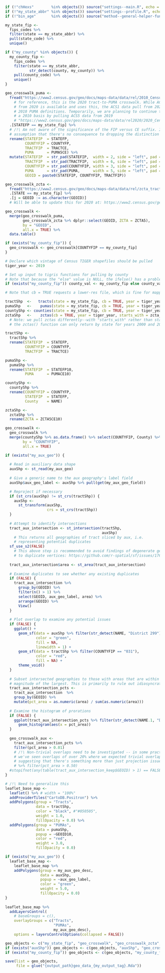 
<!-- This .Rmd file is set up to run either independently by checking for 
the presence of necessary objects in the global environment and running 
related scripts if not, or also as a child to the "main-doc". For that latter
reason, comments and headings that are not relevant to a final report to
pubic audiences are suppressed or moved to code chunks that can optionally be 
`echo`ed as desired. -->

```r
if (!"chHexs"        %in% objects()) source("settings--main.R", echo = FALSE)
if (!"my_state_abbr" %in% objects()) source("settings--profile.R", echo = FALSE)
if (!"bin_age"       %in% objects()) source("method--general-helper-functions.R", echo = FALSE)
```

<!-- # Prepare All Data ------------------------------------------------------->

```r
my_state_fip <- 
  fips_codes %>% 
  filter(state == my_state_abbr) %>% 
  pull(state_code) %>% 
  unique()

if ("my_county" %in% objects()) {
  my_county_fip <- 
    fips_codes %>% 
    filter(state == my_state_abbr, 
           str_detect(county, my_county)) %>% 
    pull(county_code) %>% 
    unique() 
}
```


<!-- ## Load Geographic Data -------------------------------------------------->

<!-- ### Load Geographic Crosswalks ------------------------------------------->

```r
geo_crosswalk_puma <-
  fread("https://www2.census.gov/geo/docs/maps-data/data/rel/2010_Census_Tract_to_2010_PUMA.txt") %>% 
    # for reference, this is the 2020 tract-to-PUMA crosswalk. While ACS5 data
    # from 2020 is available and uses this, the ACS1 data pull from 2021 uses
    # 2010 PUMA definitions. Temporarily, we are planning to continue to work on
    # a 2010 basis by pulling ACS5 data from 2019
    # "https://www2.census.gov/geo/docs/maps-data/data/rel2020/2020_Census_Tract_to_2020_PUMA.txt"
  .[STATEFP == my_state_fip] %>% 
  # /!\ Am not aware of the significance of the FIP versus CE suffix. It's an 
  # assumption that there's no consequence to dropping the distinction
  rename(STATEFIP  = STATEFP,
         COUNTYFIP = COUNTYFP,
         TRACTFIP  = TRACTCE,
         PUMA      = PUMA5CE) %>% 
  mutate(STATEFIP  = str_pad(STATEFIP,  width = 2, side = "left", pad = "0"),
         TRACTFIP  = str_pad(TRACTFIP,  width = 6, side = "left", pad = "0"),
         COUNTYFIP = str_pad(COUNTYFIP, width = 3, side = "left", pad = "0"),
         PUMA      = str_pad(PUMA,      width = 5, side = "left", pad = "0"),
         GEOID = paste0(STATEFIP, COUNTYFIP, TRACTFIP))

geo_crosswalk_zcta <-
  fread("https://www2.census.gov/geo/docs/maps-data/data/rel/zcta_tract_rel_10.txt") %>%
  .[STATE == my_state_fip] %>% 
  .[j = GEOID := as.character(GEOID)]
  # Will be able to update this for 2020 at: https://www2.census.gov/geo/docs/maps-data/data/rel2020/zcta520/

geo_crosswalk <-
  merge(geo_crosswalk_puma,
        geo_crosswalk_zcta %>% dplyr::select(GEOID, ZCTA = ZCTA5),
        by = "GEOID",
        all.x = TRUE) %>% 
  data.table()

if (exists("my_county_fip")) {
  geo_crosswalk <- geo_crosswalk[COUNTYFIP == my_county_fip]
}
```

<!-- ### Pull Shapefiles if Necessary ----------------------------------------->

```r

# Declare which vintage of Census TIGER shapefiles should be pulled
tiger_year <- 2019

# Set up input to tigris functions for pulling by county
# Note that because the "else" value is NULL, the ifelse() has a problem
if (exists("my_county_fip")) county_val <- my_county_fip else county_val <- NULL

# Note that cb = TRUE requests a lower-res file, which is fine for mapping we want to do

tractShp  <-   tracts(state = my_state_fip, cb = TRUE, year = tiger_year, county = county_val)
pumaShp   <-    pumas(state = my_state_fip, cb = TRUE, year = tiger_year) 
countyShp <- counties(state = my_state_fip, cb = TRUE, year = tiger_year)
zctaShp   <-    zctas(cb = TRUE, year = tiger_year, starts_with = zcta_starts)
  # Note: we pull zctas differently--with "starts_with" rather than state because
  # the zctas() function can only return by state for years 2000 and 2010 
```

```r
tractShp <- 
  tractShp %>%
  rename(STATEFIP  = STATEFP,
         COUNTYFIP = COUNTYFP,
         TRACTFIP  = TRACTCE)

pumaShp <- 
  pumaShp %>%
  rename(STATEFIP  = STATEFP10,
         PUMA      = PUMACE10)

countyShp <-
  countyShp %>% 
  rename(COUNTYFIP = COUNTYFP,
         STATEFIP  = STATEFP,
         County    = NAME)

zctaShp <-
  zctaShp %>% 
  rename(ZCTA = ZCTA5CE10)
```


```r
geo_crosswalk <- 
  geo_crosswalk %>% 
  merge(countyShp %>% as.data.frame() %>% select(COUNTYFIP, County) %>% unique(),
        by = "COUNTYFIP",
        all.x = TRUE)
```


```r

if (exists("my_aux_geo")) {
  
  # Read in auxiliary data shape
  auxShp <- st_read(my_aux_geo)
  
  # Give a generic name to the aux geography's label field
  auxShp$aux_geo_label <- auxShp %>% pull(get(my_aux_geo_field))

  # Reproject if necessary
  if (st_crs(auxShp) != st_crs(tractShp)) {
    auxShp <- 
      st_transform(auxShp,
                   crs = st_crs(tractShp))
  }
  
  # Attempt to identify intersections
  tract_aux_intersection <- st_intersection(tractShp,
                                            auxShp)
    # This returns all geographies of tract sliced by aux, i.e. 
    # representing potential duplicates
  sf_use_s2(FALSE)
    # This above step is recommended to avoid findings of degenerate geometries due
    # to duplicate vertices: https://github.com/r-spatial/sf/issues/1762
  
  tract_aux_intersection$area <- st_area(tract_aux_intersection)
  
  # Examine duplicates to see whether any existing duplicates 
  if (FALSE) {
    tract_aux_intersection %>% 
      group_by(GEOID) %>% 
      filter(n() > 1) %>% 
      select(GEOID, aux_geo_label, area) %>% 
      arrange(GEOID) %>% 
      View()
  }
  
  # Plot overlap to examine any potential issues
  if (FALSE) {
    ggplot() +
      geom_sf(data = auxShp %>% filter(str_detect(NAME, "District 299")),
              color = "green", 
              fill = NA, 
              linewidth = 1) + 
      geom_sf(data = tractShp %>% filter(COUNTYFIP == "031"), 
              color = "red",   
              fill = NA) +
      theme_void()
  }
  
  # Subset intersected geographies to those with areas that are within 2 orders of
  # magnitude of the largest. This is primarily to rule out idiosyncratic overlaps
  tract_aux_intersection_pcts <- 
    tract_aux_intersection  %>%
    group_by(GEOID) %>% 
    mutate(pct_area = as.numeric(area) / sum(as.numeric(area)))
  
  # Examine the histogram of prorations
  if (FALSE) {
    ggplot(tract_aux_intersection_pcts %>% filter(str_detect(NAME.1, "District 299"))) + 
      geom_histogram(aes(x = pct_area))
  }
  
  geo_crosswalk_aux <- 
    tract_aux_intersection_pcts %>% 
    filter(pct_area > 0.01)
    # /!\ Non-trivial overlaps need to be investigated -- in some practice cases
    # we've seen overlaps of over 20% where we expected trivial overlaps at best
    # suggesting that there's something more than just projection issues.
    # %>% filter(pct_area > 0.50)
  #stopifnot(any(table(tract_aux_intersection_keep$GEOID) > 1) == FALSE)
}
```

```r
# /!\ Need to generalize this
leaflet_base_map <- 
  leaflet() %>% # width = "100%"
  addProviderTiles("CartoDB.Positron") %>%
  addPolygons(group = "Tracts",
              data = tractShp, 
              color = "black", #"#050505",
              weight = 1.0, 
              fillOpacity = 0.0) %>%
  addPolygons(group = "PUMAs",
              data = pumaShp,
              popup = ~GEOID10,
              color = "red",
              weight = 3.0, 
              fillOpacity = 0.0)

if (exists("my_aux_geo")) {
  leaflet_base_map <- 
    leaflet_base_map %>% 
    addPolygons(group = my_aux_geo_desc,
                data = auxShp,
                popup = ~aux_geo_label,
                color = "green",
                weight = 5.0,
                fillOpacity = 0.0)
}
  
leaflet_base_map %>% 
  addLayersControl(
    # baseGroups = c(),
    overlayGroups = c("Tracts", 
                      "PUMAs", 
                      my_aux_geo_desc),
    options = layersControlOptions(collapsed = FALSE))
```


```r
geo_objects <- c("my_state_fip", "geo_crosswalk", "geo_crosswalk_zcta", "tractShp", "pumaShp", "countyShp", "zctaShp", "leaflet_base_map")
if (exists("auxShp")) geo_objects <- c(geo_objects, "auxShp", "geo_crosswalk_aux")
if (exists("my_county_fip")) geo_objects <- c(geo_objects, "my_county_fip")

```


```r
save(list = geo_objects,
     file = glue("{output_path}geo_data_{my_output_tag}.Rda"))
```

